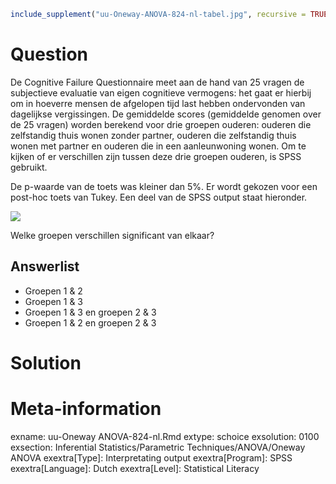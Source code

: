 ```r
include_supplement("uu-Oneway-ANOVA-824-nl-tabel.jpg", recursive = TRUE)
```



Question
========

De Cognitive Failure Questionnaire meet aan de hand van 25 vragen de subjectieve evaluatie van eigen cognitieve vermogens: het gaat er hierbij om in hoeverre mensen de afgelopen tijd last hebben ondervonden van dagelijkse vergissingen. De gemiddelde scores (gemiddelde genomen over de 25 vragen) worden berekend voor drie groepen ouderen: ouderen die zelfstandig thuis wonen zonder partner, ouderen die zelfstandig thuis wonen met partner en ouderen die in een aanleunwoning wonen. Om te kijken of er verschillen zijn tussen deze drie groepen ouderen, is SPSS gebruikt. 

De p-waarde van de toets was kleiner dan 5%. Er wordt gekozen voor een post-hoc toets van Tukey. Een deel van de SPSS output staat hieronder.


![](uu-Oneway-ANOVA-824-nl-tabel.jpg)

Welke groepen verschillen significant van elkaar?
  
Answerlist
----------
* Groepen 1 & 2
* Groepen 1 & 3 
* Groepen 1 & 3 en groepen 2 & 3
* Groepen 1 & 2 en groepen 2 & 3



Solution
========
  


Meta-information
================
exname: uu-Oneway ANOVA-824-nl.Rmd
extype: schoice
exsolution: 0100
exsection: Inferential Statistics/Parametric Techniques/ANOVA/Oneway ANOVA
exextra[Type]: Interpretating output
exextra[Program]: SPSS
exextra[Language]: Dutch
exextra[Level]: Statistical Literacy

